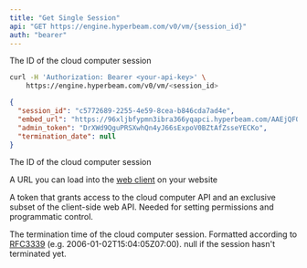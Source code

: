 ```yaml
---
title: "Get Single Session"
api: "GET https://engine.hyperbeam.com/v0/vm/{session_id}"
auth: "bearer"
---
```


<Param path="session_id">

The ID of the cloud computer session

</Param>

<RequestExample>

```bash cURL
curl -H 'Authorization: Bearer <your-api-key>' \
    https://engine.hyperbeam.com/v0/vm/<session_id>
```

</RequestExample>

<ResponseExample>

```json Response Example
{
  "session_id": "c5772689-2255-4e59-8cea-b846cda7ad4e",
  "embed_url": "https://96xljbfypmn3ibra366yqapci.hyperbeam.com/AAEjQFOIRnyeb81XbBsHMw?token=VTWsp1KGn4lLySRkUCmmAhsCcqJrPdhTXNS0Y-KPwHU",
  "admin_token": "DrXWd9QguPRSXwhQn4yJ66sExpoV0BZtAfZsseYECKo",
  "termination_date": null
}
```

</ResponseExample>

<ResponseField name="session_id" type="string">

The ID of the cloud computer session

</ResponseField>

<ResponseField name="embed_url" type="string">

A URL you can load into the [web client](/web) on your website

</ResponseField>

<ResponseField name="admin_token" type="string">

A token that grants access to the cloud computer API and an exclusive subset of the client-side web API. Needed for setting permissions and programmatic control.

</ResponseField>

<ResponseField name="termination_date" type="string or null">

The termination time of the cloud computer session. Formatted according to [RFC3339](https://datatracker.ietf.org/doc/html/rfc3339) (e.g. 2006-01-02T15:04:05Z07:00). null if the session hasn't terminated yet.

</ResponseField>

